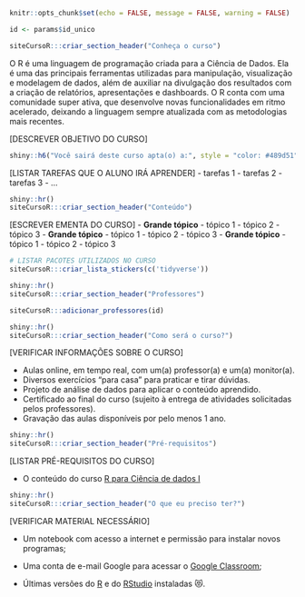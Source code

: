 ```r
knitr::opts_chunk$set(echo = FALSE, message = FALSE, warning = FALSE)

id <- params$id_unico
```

```r
siteCursoR:::criar_section_header("Conheça o curso")
```

O R é uma linguagem de programação criada para a Ciência de Dados. Ela é uma das principais ferramentas utilizadas para manipulação, visualização e modelagem de dados, além de auxiliar na divulgação dos resultados com a criação de relatórios, apresentações e dashboards. O R conta com uma comunidade super ativa, que desenvolve novas funcionalidades em ritmo acelerado, deixando a linguagem sempre atualizada com as metodologias mais recentes.

[DESCREVER OBJETIVO DO CURSO]

```r
shiny::h6("Você sairá deste curso apta(o) a:", style = "color: #489d51")
```


::: {.voce-saira}
[LISTAR TAREFAS QUE O ALUNO IRÁ APRENDER]
- tarefas 1
- tarefas 2
- tarefas 3
- ...
:::


```r
shiny::hr()
siteCursoR:::criar_section_header("Conteúdo")
```

::: {.row}

:::: {.column-esq}
[ESCREVER EMENTA DO CURSO]
- **Grande tópico**
  - tópico 1
  - tópico 2
  - tópico 3
- **Grande tópico**
  - tópico 1
  - tópico 2
  - tópico 3
- **Grande tópico**
  - tópico 1
  - tópico 2
  - tópico 3
::::

:::: {.column-dir}

::::: {.row .justify-content-center}
```r
# LISTAR PACOTES UTILIZADOS NO CURSO
siteCursoR:::criar_lista_stickers(c('tidyverse'))
```
:::::

:::: 

:::


```r
shiny::hr()
siteCursoR:::criar_section_header("Professores")
```

```r
siteCursoR:::adicionar_professores(id)
```

```r
shiny::hr()
siteCursoR:::criar_section_header("Como será o curso?")
```

[VERIFICAR INFORMAÇÕES SOBRE O CURSO]

- Aulas online, em tempo real, com um(a) professor(a) e um(a) monitor(a). 
- Diversos exercícios "para casa" para praticar e tirar dúvidas.
- Projeto de análise de dados para aplicar o conteúdo aprendido.
- Certificado ao final do curso (sujeito à entrega de atividades solicitadas pelos professores).
- Gravação das aulas disponíveis por pelo menos 1 ano.

```r
shiny::hr()
siteCursoR:::criar_section_header("Pré-requisitos") 
```

[LISTAR PRÉ-REQUISITOS DO CURSO]

- O conteúdo do curso [R para Ciência de dados I](https://www.curso-r.com/cursos/r4ds-1)

```r
shiny::hr()
siteCursoR:::criar_section_header("O que eu preciso ter?")
```

[VERIFICAR MATERIAL NECESSÁRIO]

- Um notebook com acesso a internet e permissão para instalar novos programas;

- Uma conta de e-mail Google para acessar o [Google Classroom](https://classroom.google.com/);

-  Últimas versões do [R](https://cran.r-project.org/) e do [RStudio](https://www.rstudio.com/products/rstudio/download/) instaladas &#128571;.
